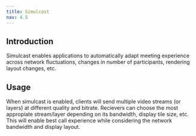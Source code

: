 ```yaml
---
title: Simulcast
nav: 4.5
---
```


## Introduction

Simulcast enables applications to automatically adapt meeting experience across network fluctuations, changes in number of participants, rendering layout changes, etc.


## Usage

When simulcast is enabled, clients will send multiple video streams (or layers) at different quality and bitrate. Recievers can choose the most appropiate stream/layer depending on its bandwidth, display tile size, etc.
This will enable best call experience while considering the network bandwidth and display layout.

